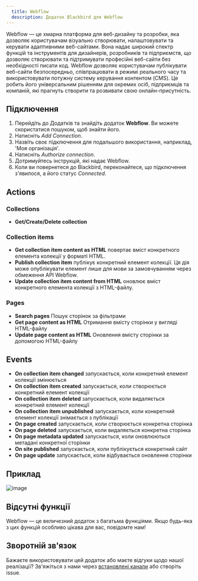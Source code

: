 ```yaml
---
  title: Webflow
  description: Додаток Blackbird для Webflow
---
```


<LinkCard title="View on Github" target="_blank" href="https://github.com/bb-io/Webflow" icon="github" />

Webflow — це хмарна платформа для веб-дизайну та розробки, яка дозволяє користувачам візуально створювати, налаштовувати та керувати адаптивними веб-сайтами. Вона надає широкий спектр функцій та інструментів для дизайнерів, розробників та підприємств, що дозволяє створювати та підтримувати професійні веб-сайти без необхідності писати код. Webflow дозволяє користувачам публікувати веб-сайти безпосередньо, співпрацювати в режимі реального часу та використовувати потужну систему керування контентом (CMS). Це робить його універсальним рішенням для окремих осіб, підприємців та компаній, які прагнуть створити та розвивати свою онлайн-присутність.

## Підключення

1.  Перейдіть до Додатків та знайдіть додаток **Webflow**. Ви можете скористатися пошуком, щоб знайти його.
2.  Натисніть _Add Connection_.
3.  Назвіть своє підключення для подальшого використання, наприклад, 'Моя організація'.
4.  Натисніть _Authorize connection_.
5.  Дотримуйтесь інструкцій, які надає Webflow.
6.  Коли ви повернетеся до Blackbird, переконайтеся, що підключення з'явилося, а його статус _Connected_.

## Actions

### Collections

-   **Get/Create/Delete collection**

### Collection items
-   **Get collection item content as HTML** повертає вміст конкретного елемента колекції у форматі HTML.
-   **Publish collection item** публікує конкретний елемент колекції. Ця дія може опублікувати елемент лише для мови за замовчуванням через обмеження API Webflow.
-   **Update collection item content from HTML** оновлює вміст конкретного елемента колекції з HTML-файлу.

### Pages

- **Search pages** Пошук сторінок за фільтрами
- **Get page content as HTML** Отримання вмісту сторінки у вигляді HTML-файлу
- **Update page content as HTML** Оновлення вмісту сторінки за допомогою HTML-файлу

	
## Events

-   **On collection item changed** запускається, коли конкретний елемент колекції змінюється
-   **On collection item created** запускається, коли створюється конкретний елемент колекції
-   **On collection item deleted** запускається, коли видаляється конкретний елемент колекції
-   **On collection item unpublished** запускається, коли конкретний елемент колекції знімається з публікації
-   **On page created** запускається, коли створюється конкретна сторінка
-   **On page deleted** запускається, коли видаляється конкретна сторінка
-   **On page metadata updated** запускається, коли оновлюються метадані конкретної сторінки
-   **On site published** запускається, коли публікується конкретний сайт
-   **On page update** запускається, коли відбувається оновлення сторінки

## Приклад

![image](https://github.com/bb-io/Webflow/assets/137277669/77a4c14e-c505-4fb5-a813-3d46eb66ad8c)

## Відсутні функції

Webflow — це величезний додаток з багатьма функціями. Якщо будь-яка з цих функцій особливо цікава для вас, повідомте нам!

## Зворотній зв'язок

Бажаєте використовувати цей додаток або маєте відгуки щодо нашої реалізації? Зв'яжіться з нами через [встановлені канали](https://www.blackbird.io/) або створіть issue.